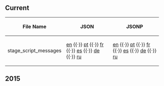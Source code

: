 ==Current==
{| class="wikitable sortable plainlinks"
! File Name
! JSON
! JSONP
|-
| stage_script_messages || [http://cdn.clubpenguin.com/play/en/web_service/game_configs/stage_script_messages.json en] {{·}} [http://cdn.clubpenguin.com/play/pt/web_service/game_configs/stage_script_messages.json pt] {{·}} [http://cdn.clubpenguin.com/play/fr/web_service/game_configs/stage_script_messages.json fr] {{·}} [http://cdn.clubpenguin.com/play/es/web_service/game_configs/stage_script_messages.json es] {{·}} [http://cdn.clubpenguin.com/play/de/web_service/game_configs/stage_script_messages.json de] {{·}} [http://cdn.clubpenguin.com/play/ru/web_service/game_configs/stage_script_messages.json ru] || [http://cdn.clubpenguin.com/play/en/web_service/game_configs/stage_script_messages.jsonp en] {{·}} [http://cdn.clubpenguin.com/play/pt/web_service/game_configs/stage_script_messages.jsonp pt] {{·}} [http://cdn.clubpenguin.com/play/fr/web_service/game_configs/stage_script_messages.jsonp fr] {{·}} [http://cdn.clubpenguin.com/play/es/web_service/game_configs/stage_script_messages.jsonp es] {{·}} [http://cdn.clubpenguin.com/play/de/web_service/game_configs/stage_script_messages.jsonp de] {{·}} [http://cdn.clubpenguin.com/play/ru/web_service/game_configs/stage_script_messages.jsonp ru]
|}
==2015==
{{2015GameConfigs|title=stage_script_messages}}
